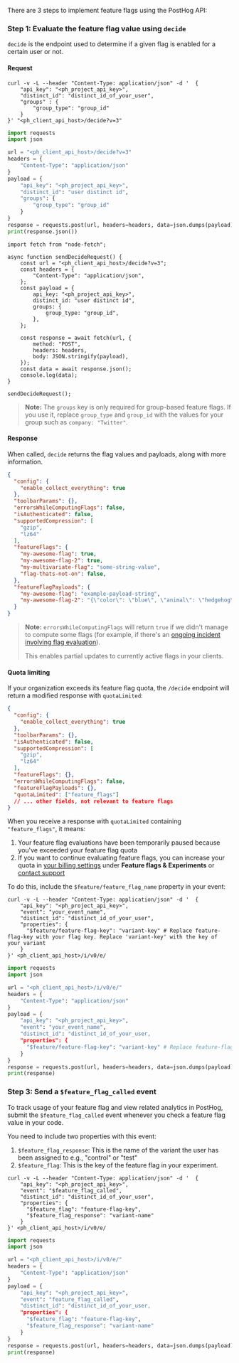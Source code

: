 There are 3 steps to implement feature flags using the PostHog API:

### Step 1: Evaluate the feature flag value using `decide`

`decide` is the endpoint used to determine if a given flag is enabled for a certain user or not.

#### Request

<MultiLanguage>

```shell
curl -v -L --header "Content-Type: application/json" -d '  {
    "api_key": "<ph_project_api_key>",
    "distinct_id": "distinct_id_of_your_user",
    "groups" : {
        "group_type": "group_id"
    }
}' "<ph_client_api_host>/decide?v=3"
```

```python
import requests
import json

url = "<ph_client_api_host>/decide?v=3"
headers = {
    "Content-Type": "application/json"
}
payload = {
    "api_key": "<ph_project_api_key>",
    "distinct_id": "user distinct id",
    "groups": {
        "group_type": "group_id"
    }
}
response = requests.post(url, headers=headers, data=json.dumps(payload))
print(response.json())
```

```node
import fetch from "node-fetch";

async function sendDecideRequest() {
    const url = "<ph_client_api_host>/decide?v=3";
    const headers = {
        "Content-Type": "application/json",
    };
    const payload = {
        api_key: "<ph_project_api_key>",
        distinct_id: "user distinct id",
        groups: {
            group_type: "group_id",
        },
    };

    const response = await fetch(url, {
        method: "POST",
        headers: headers,
        body: JSON.stringify(payload),
    });
    const data = await response.json();
    console.log(data);
}

sendDecideRequest();
```

</MultiLanguage>

> **Note:** The `groups` key is only required for group-based feature flags. If you use it, replace `group_type` and `group_id` with the values for your group such as `company: "Twitter"`.

#### Response

When called, `decide` returns the flag values and payloads, along with more information.

```json
{
  "config": {
    "enable_collect_everything": true
  },
  "toolbarParams": {},
  "errorsWhileComputingFlags": false,
  "isAuthenticated": false,
  "supportedCompression": [
    "gzip",
    "lz64"
  ],
  "featureFlags": {
    "my-awesome-flag": true,
    "my-awesome-flag-2": true,
    "my-multivariate-flag": "some-string-value",
    "flag-thats-not-on": false,
  },
  "featureFlagPayloads": {
    "my-awesome-flag": "example-payload-string",
    "my-awesome-flag-2": "{\"color\": \"blue\", \"animal\": \"hedgehog\"}"
  }
}
```

> **Note:** `errorsWhileComputingFlags` will return `true` if we didn't manage to compute some flags (for example, if there's an [ongoing incident involving flag evaluation](https://status.posthog.com/)). 
> 
> This enables partial updates to currently active flags in your clients.

#### Quota limiting

If your organization exceeds its feature flag quota, the `/decide` endpoint will return a modified response with `quotaLimited`:

```json
{
  "config": {
    "enable_collect_everything": true
  },
  "toolbarParams": {},
  "isAuthenticated": false,
  "supportedCompression": [
    "gzip",
    "lz64"
  ],
  "featureFlags": {},
  "errorsWhileComputingFlags": false,
  "featureFlagPayloads": {},
  "quotaLimited": ["feature_flags"]
  // ... other fields, not relevant to feature flags
}
```

When you receive a response with `quotaLimited` containing `"feature_flags"`, it means:
1. Your feature flag evaluations have been temporarily paused because you've exceeded your feature flag quota
2. If you want to continue evaluating feature flags, you can increase your quota in [your billing settings](https://us.posthog.com/organization/billing) under **Feature flags & Experiments** or [contact support](https://us.posthog.com/#panel=support%3Asupport%3Abilling%3A%3Atrue)


<IncludePropertyInEvents />

To do this, include the `$feature/feature_flag_name` property in your event:

<MultiLanguage>

```shell
curl -v -L --header "Content-Type: application/json" -d '  {
    "api_key": "<ph_project_api_key>",
    "event": "your_event_name",
    "distinct_id": "distinct_id_of_your_user",
    "properties": {
      "$feature/feature-flag-key": "variant-key" # Replace feature-flag-key with your flag key. Replace 'variant-key' with the key of your variant
    }
}' <ph_client_api_host>/i/v0/e/ 
```

```python
import requests
import json

url = "<ph_client_api_host>/i/v0/e/"
headers = {
    "Content-Type": "application/json"
}
payload = {
    "api_key": "<ph_project_api_key>", 
    "event": "your_event_name",
    "distinct_id": "distinct_id_of_your_user,
    "properties": {
      "$feature/feature-flag-key": "variant-key" # Replace feature-flag-key with your flag key. Replace 'variant-key' with the key of your variant
    }
}
response = requests.post(url, headers=headers, data=json.dumps(payload))
print(response)
```

</MultiLanguage>

### Step 3: Send a `$feature_flag_called` event

To track usage of your feature flag and view related analytics in PostHog, submit the `$feature_flag_called` event whenever you check a feature flag value in your code.

You need to include two properties with this event:

1. `$feature_flag_response`: This is the name of the variant the user has been assigned to e.g., "control" or "test"
2. `$feature_flag`: This is the key of the feature flag in your experiment.

<MultiLanguage>

```shell
curl -v -L --header "Content-Type: application/json" -d '  {
    "api_key": "<ph_project_api_key>",
    "event": "$feature_flag_called",
    "distinct_id": "distinct_id_of_your_user",
    "properties": {
      "$feature_flag": "feature-flag-key",
      "$feature_flag_response": "variant-name"
    }
}' <ph_client_api_host>/i/v0/e/ 
```

```python
import requests
import json

url = "<ph_client_api_host>/i/v0/e/"
headers = {
    "Content-Type": "application/json"
}
payload = {
    "api_key": "<ph_project_api_key>", 
    "event": "feature_flag_called",
    "distinct_id": "distinct_id_of_your_user,
    "properties": {
      "$feature_flag": "feature-flag-key",
      "$feature_flag_response": "variant-name"
    }
}
response = requests.post(url, headers=headers, data=json.dumps(payload))
print(response)
```

</MultiLanguage>


<APIOverrideServerProperties />